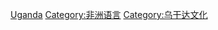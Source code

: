 {{catmore}}
{{Commons cat|Languages of Uganda}}

[[Category:各国语言|Uganda]]
[[Category:非洲语言|Category:非洲语言]]
[[Category:乌干达文化|Category:乌干达文化]]